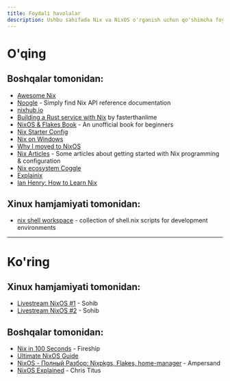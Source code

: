 ```yaml
---
title: Foydali havolalar
description: Ushbu sahifada Nix va NixOS o'rganish uchun qo'shimcha foydali havolalarni topasiz
---
```


# O'qing

## Boshqalar tomonidan:
- [Awesome Nix](https://github.com/nix-community/awesome-nix)
- [Noogle](https://noogle.dev/) - Simply find Nix API reference documentation
- [nixhub.io](nixhub.io)
- [Building a Rust service with Nix](https://fasterthanli.me/series/building-a-rust-service-with-nix/part-1) by fasterthanlime
- [NixOS & Flakes Book](https://nixos-and-flakes.thiscute.world/) - An unofficial book for beginners
- [Nix Starter Config](https://github.com/Misterio77/nix-starter-configs)
- [Nix on Windows](https://ternaris.com/lab/nix-on-windows.html)
- [Why I moved to NixOS](https://haseebmajid.dev/posts/2023-06-25-why-i-moved-to-nixos/)
- [Nix Articles](https://github.com/samdroid-apps/nix-articles/) - Some articles about getting started with Nix programming & configuration
- [Nix ecosystem Coggle](https://coggle.it/diagram/ZQcqBCssZN_KdC8U/t/nix-package-manager/)
- [Explainix](https://zaynetro.com/explainix)
- [Ian Henry: How to Learn Nix](https://ianthehenry.com/posts/how-to-learn-nix/)

## Xinux hamjamiyati tomonidan:
- [nix shell workspace](https://github.com/shakhzodkudratov/nix-shell-workspace/) - collection of shell.nix scripts for development environments

---

# Ko'ring
## Xinux hamjamiyati tomonidan:
- [Livestream NixOS #1](https://www.youtube.com/watch?v=SXwWeKUVG_k) - Sohib
- [Livestream NixOS #2](https://www.youtube.com/watch?v=LyzJAfsuZCA) - Sohib

## Boshqalar tomonidan:
- [Nix in 100 Seconds](https://youtu.be/FJVFXsNzYZQ?si=MqHTNr9BHWcbqc9p) - Fireship
- [Ultimate NixOS Guide](https://youtube.com/playlist?list=PLko9chwSoP-15ZtZxu64k_CuTzXrFpxPE)
- [NixOS - Полный Разбор: Nixpkgs, Flakes, home-manager](https://www.youtube.com/watch?v=HOq7XTygAAU) - Ampersand
- [NixOS Explained](https://christitus.com/nixos-explained/) - Chris Titus
